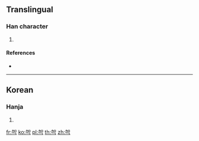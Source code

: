 {{rfc}}
==Translingual==

===Han character===
{{Han char|rn=19|rad=力|as=04|sn=6|four=|canj=KRN,KRS|ids=⿱加𠃌,⿱加𠃍}}

# {{non-gloss definition|A [[Korean]] character used in [[transliteration]].}}

====References====
* {{Han ref|kx=0146.241|dkj=|dj=|hdz=|uh=3516}}

----

==Korean==

===Hanja===
{{ko-hanja|hangeul=[[각]], [[덕]]|eumhun=|rv=gag, deog|mr=|y=}}

# {{defn|lang=ko|sort=力04}}

[[fr:㔖]]
[[ko:㔖]]
[[pl:㔖]]
[[th:㔖]]
[[zh:㔖]]